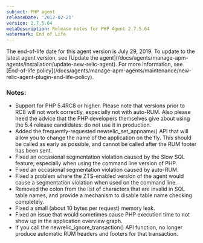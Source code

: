 ```yaml
---
subject: PHP agent
releaseDate: '2012-02-21'
version: 2.7.5.64
metaDescription: Release notes for PHP Agent 2.7.5.64
watermark: End of Life
---
```


<Callout variant="important">
  The end-of-life date for this agent version is July 29, 2019. To update to the latest agent version, see [Update the agent](/docs/agents/manage-apm-agents/installation/update-new-relic-agent). For more information, see [End-of-life policy](/docs/agents/manage-apm-agents/maintenance/new-relic-agent-plugin-end-life-policy).
</Callout>

### Notes:

* Support for PHP 5.4RC8 or higher. Please note that versions prior to RC8 will not work correctly, especially not with auto-RUM. Also please heed the advice that the PHP developers themselves give about using the 5.4 release candidates: do not use it in production.
* Added the frequently-requested newrelic_set_appname() API that will allow you to change the name of the application on the fly. This should be called as early as possible, and cannot be called after the RUM footer has been sent.
* Fixed an occasional segmentation violation caused by the Slow SQL feature, especially when using the command line version of PHP.
* Fixed an occasional segmentation violation caused by auto-RUM.
* Fixed a problem where the ZTS-enabled version of the agent would cause a segmentation violation when used on the command line.
* Removed the colon from the list of characters that are invalid in SQL table names, and provide a mechanism to disable table name checking completely.
* Fixed a small (about 10 bytes per request) memory leak.
* Fixed an issue that would sometimes cause PHP execution time to not show up in the application overview graph.
* If you call the newrelic_ignore_transaction() API function, no longer produce automatic RUM headers and footers for that transaction.
